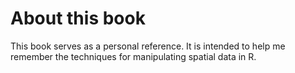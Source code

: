 # About this book {.unnumbered}

This book serves as a personal reference. It is intended to help me remember the techniques for manipulating spatial data in R.
